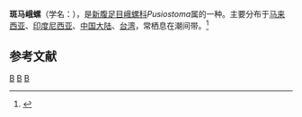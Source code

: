 {{Speciesbox
| taxon = Pusiostoma mendicaria
| binomial_authority = ([[Linnaeus|Linnaeus]], 1758)
}}
'''斑马峨螺'''（学名：''{{lang|la|Pusiostoma mendicaria}}''），是[[新腹足目|新腹足目]][[峨螺科|峨螺科]]''Pusiostoma''属的一种。主要分布于[[马来西亚|马来西亚]]、[[印度尼西亚|印度尼西亚]]、[[中国大陆|中国大陆]]、[[台湾|台湾]]，常栖息在潮间带。<ref>{{cite web|url=http://shell.sinica.edu.tw/chinese/shellbase_detail.php?science_no=1094|title=国际贝库：斑马峨螺|publisher=台湾贝类资料库|accessdate=2009-08-11|archive-date=2016-03-04|archive-url=https://web.archive.org/web/20160304101234/http://shell.sinica.edu.tw/chinese/shellbase_detail.php?science_no=1094|dead-url=no}}</ref>

== 参考文献 ==
{{reflist|2}}
{{Taxonbar|from=Q11080429}}
[[Category:_1758年描述的动物|B]]
[[Category:峨螺科|B]]
[[Category:_卡尔·林奈命名的生物分类|B]]